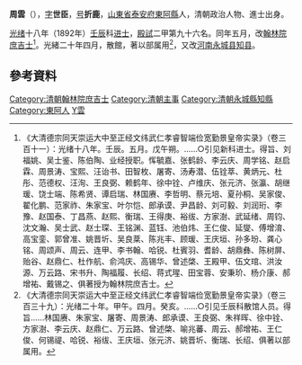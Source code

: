 '''周雲'''（{{bd|？||？||}}），[[表字|字]]'''世臣'''，[[号|号]]'''折鹿'''，[[山東省|山東省]][[泰安府|泰安府]][[東阿縣|東阿縣]]人，清朝政治人物、進士出身。

[[光绪|光绪]]十八年（1892年）[[壬辰|壬辰]]科[[进士|进士]]，[[殿試|殿試]]二甲第九十六名。同年五月，改[[翰林院|翰林院]][[庶吉士|庶吉士]]<ref>《大清德宗同天崇运大中至正经文纬武仁孝睿智端俭宽勤景皇帝实录》（卷三百十一）：光绪十八年。壬辰。五月。戊午朔。……○引见新科进士。得旨、刘福姚、吴士鉴、陈伯陶、业经授职。恽毓嘉、张鹤龄、李云庆、周学铭、赵启霖、周景涛、宝熙、汪诒书、田智枚、屠寄、汤寿潜、伍铨萃、黄炳元、杜彤、范德权、汪洵、王良弼、赖鹤年、徐中铨、卢维庆、张元济、张瀛、胡继瑗、饶士端、陈希贤、谭启瑞、林国赓、李哲明、蔡元培、夏孙桐、吴家俊、翟化鹏、范家祚、朱家宝、叶尔恺、郎承谟、尹昌龄、刘可毅、刘润珩、李豫、赵国泰、丁昌燕、赵熙、衡瑞、王得庚、裕绂、方家澍、武延绪、周钧、沈文瀚、吴士武、赵士琛、王铭渊、蓝钰、池伯炜、王仁俊、延燮、傅增淯、高宝銮、郭曾准、姚晋圻、吴良棻、陈兆丰、顾瑗、王庆垣、孙多玢、龚心铭、周颂声、周云、连甲、李书翰、哈锐、杜賓羽、耆龄、胡鼎彝、陈树屏、贻谷、赵鼎仁、杜作航、俞鸿庆、高锡华、曾述棨、王殿甲、伍文琯、洪汝源、万云路、宋书升、陶福履、长绍、蒋式瑆、田宝蓉、安秉玠、杨介康、郝增祐、戴锡之、俱著授为翰林院庶吉士。</ref>。光緒二十年四月，散館，著以部属用<ref>《大清德宗同天崇运大中至正经文纬武仁孝睿智端俭宽勤景皇帝实录》（卷三百三十九）：光绪二十年。甲午。四月。癸亥。……○引见壬辰科散馆人员。得旨……林国赓、朱家宝、屠寄、周景涛、郎承谟、王良弼、朱祥晖、徐中铨、方家澍、李云庆、赵鼎仁、万云路、曾述棨、喻兆蕃、周云、郝增祐、王仁俊、何锡禔、哈锐、裕绂、王庆垣、张元济、姚晋圻、衡瑞、长绍、俱著以部属用。</ref>，又改[[河南|河南]][[永城县|永城县]][[知县|知县]]。

==參考資料==
{{reflist|2}}
{{清朝人物小作品}}
{{光緒十八年壬辰科殿試金榜}}
{{DEFAULTSORT:Zhou周}}
[[Category:清朝翰林院庶吉士|Category:清朝翰林院庶吉士]]
[[Category:清朝主事|Category:清朝主事]]
[[Category:清朝永城縣知縣|Category:清朝永城縣知縣]]
[[Category:東阿人|Category:東阿人]]
[[Category:周姓|Y雲]]